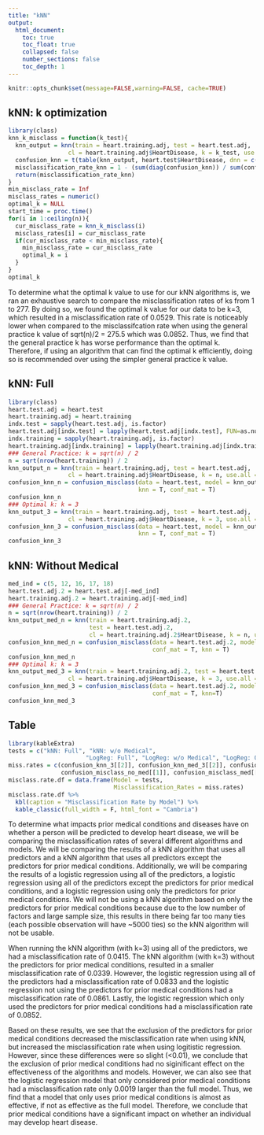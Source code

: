```yaml
---
title: "kNN"
output: 
  html_document:
    toc: true
    toc_float: true
    collapsed: false
    number_sections: false
    toc_depth: 1
---
```


```r
knitr::opts_chunk$set(message=FALSE,warning=FALSE, cache=TRUE)
```

## kNN: k optimization
```r
library(class)
knn_k_misclass = function(k_test){
  knn_output = knn(train = heart.training.adj, test = heart.test.adj, 
                 cl = heart.training.adj$HeartDisease, k = k_test, use.all = T)
  confusion_knn = t(table(knn_output, heart.test$HeartDisease, dnn = c("Predicted","True")))
  misclassification_rate_knn = 1 - (sum(diag(confusion_knn)) / sum(confusion_knn))
  return(misclassification_rate_knn)
}
min_misclass_rate = Inf
misclass_rates = numeric()
optimal_k = NULL
start_time = proc.time()
for(i in 1:ceiling(n)){
  cur_misclass_rate = knn_k_misclass(i)
  misclass_rates[i] = cur_misclass_rate
  if(cur_misclass_rate < min_misclass_rate){
    min_misclass_rate = cur_misclass_rate
    optimal_k = i
  }
}
optimal_k
```

To determine what the optimal k value to use for our kNN algorithms is, we ran an exhaustive search to compare the misclassification rates of ks from 1 to 277. By doing so, we found the optimal k value for our data to be k=3, which resulted in a misclassification rate of 0.0529. This rate is noticeably lower when compared to the misclassifcation rate when using the general practice k value of sqrt(n)/2 = 275.5 which was 0.0852. Thus, we find that the general practice k has worse performance than the optimal k. Therefore, if using an algorithm that can find the optimal k efficiently, doing so is recommended over using the simpler general practice k value.

## kNN: Full
```r
library(class)
heart.test.adj = heart.test
heart.training.adj = heart.training
indx.test = sapply(heart.test.adj, is.factor)
heart.test.adj[indx.test] = lapply(heart.test.adj[indx.test], FUN=as.numeric)
indx.training = sapply(heart.training.adj, is.factor)
heart.training.adj[indx.training] = lapply(heart.training.adj[indx.training], FUN=as.numeric)
### General Practice: k = sqrt(n) / 2
n = sqrt(nrow(heart.training)) / 2
knn_output_n = knn(train = heart.training.adj, test = heart.test.adj, 
                 cl = heart.training.adj$HeartDisease, k = n, use.all = T)
confusion_knn_n = confusion_misclass(data = heart.test, model = knn_output_n, 
                                     knn = T, conf_mat = T)
confusion_knn_n
### Optimal k: k = 3
knn_output_3 = knn(train = heart.training.adj, test = heart.test.adj, 
                 cl = heart.training.adj$HeartDisease, k = 3, use.all = T)
confusion_knn_3 = confusion_misclass(data = heart.test, model = knn_output_3, 
                                     knn = T, conf_mat = T)
confusion_knn_3
```

## kNN: Without Medical 
```r
med_ind = c(5, 12, 16, 17, 18)
heart.test.adj.2 = heart.test.adj[-med_ind]
heart.training.adj.2 = heart.training.adj[-med_ind]
### General Practice: k = sqrt(n) / 2
n = sqrt(nrow(heart.training)) / 2
knn_output_med_n = knn(train = heart.training.adj.2, 
                       test = heart.test.adj.2, 
                       cl = heart.training.adj.2$HeartDisease, k = n, use.all = T)
confusion_knn_med_n = confusion_misclass(data = heart.test.adj.2, model = knn_output_med_n, 
                                         conf_mat = T, knn = T)
confusion_knn_med_n
### Optimal k: k = 3
knn_output_med_3 = knn(train = heart.training.adj.2, test = heart.test.adj.2, 
                 cl = heart.training.adj$HeartDisease, k = 3, use.all = T)
confusion_knn_med_3 = confusion_misclass(data = heart.test.adj.2, model = knn_output_med_3,
                                         conf_mat = T, knn=T)
confusion_knn_med_3
```

## Table
```r
library(kableExtra)
tests = c("kNN: Full", "kNN: w/o Medical", 
                      "LogReg: Full", "LogReg: w/o Medical", "LogReg: Only Medical")
miss.rates = c(confusion_knn_3[[2]], confusion_knn_med_3[[2]], confusion_full[[2]], 
               confusion_misclass_no_med[[1]], confusion_misclass_med[[1]])
misclass.rate.df = data.frame(Model = tests, 
                              Misclassification_Rates = miss.rates)
misclass.rate.df %>% 
  kbl(caption = "Misclassification Rate by Model") %>% 
  kable_classic(full_width = F, html_font = "Cambria")
```

To determine what impacts prior medical conditions and diseases have on whether a person will be predicted to develop heart disease, we will be comparing the misclassification rates of several different algorithms and models. We will be comparing the results of a kNN algorithm that uses all predictors and a kNN algorithm that uses all predictors except the predictors for prior medical conditions. Additionally, we will be comparing the results of a logistic regression using all of the predictors, a logistic regression using all of the predictors except the predictors for prior medical conditions, and a logistic regression using only the predictors for prior medical conditions. We will not be using a kNN algorithm based on only the predictors for prior medical conditions because due to the low number of factors and large sample size, this results in there being far too many ties (each possible observation will have ~5000 ties) so the kNN algorithm will not be usable.

When running the kNN algorithm (with k=3) using all of the predictors, we had a misclassification rate of 0.0415. The kNN algorithm (with k=3) without the predictors for prior medical conditions, resulted in a smaller misclassification rate of 0.0339. However, the logistic regression using all of the predictors had a misclassification rate of 0.0833 and the logistic regression not using the predictors for prior medical conditions had a misclassification rate of 0.0861. Lastly, the logistic regression which only used the predictors for prior medical conditions had a misclassification rate of 0.0852.

Based on these results, we see that the exclusion of the predictors for prior medical conditions decreased the misclassification rate when using kNN, but increased the misclassification rate when using logitistic regression. However, since these differences were so slight (<0.01), we conclude that the exclusion of prior medical conditions had no siginificant effect on the effectiveness of the algorithms and models. However, we can also see that the logistic regression model that only considered prior medical conditions had a misclassification rate only 0.0019 larger than the full model. Thus, we find that a model that only uses prior medical conditions is almost as effective, if not as effective as the full model. Therefore, we conclude that prior medical conditions have a significant impact on whether an individual may develop heart disease.